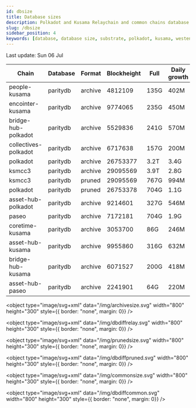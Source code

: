 ```yaml
---
id: dbsize
title: Database sizes
description: Polkadot and Kusama Relaychain and common chains database sizes
slug: /dbsize
sidebar_position: 4
keywords: [database, database size, substrate, polkadot, kusama, westend]
---
```



Last update: Sun 06 Jul

| Chain    | Database   | Format | Blockheight | Full         | Daily growth |
| ------------------------| ----------- | -------- | ------- | ---------- | ----- | 
| people-kusama | paritydb | archive | 4812109 | 135G | 402M |
| encointer-kusama | paritydb | archive | 9774065 | 235G | 450M |
| bridge-hub-polkadot | paritydb | archive | 5529836 | 241G | 570M |
| collectives-polkadot | paritydb | archive | 6717638 | 157G | 200M |
| polkadot | paritydb | archive | 26753377 | 3.2T | 3.4G |
| ksmcc3 | paritydb | archive | 29095569 | 3.9T | 2.8G |
| ksmcc3 | paritydb | pruned | 29095569 | 767G | 994M |
| polkadot | paritydb | pruned | 26753378 | 704G | 1.1G |
| asset-hub-polkadot | paritydb | archive | 9214601 | 327G | 546M |
| paseo | paritydb | archive | 7172181 | 704G | 1.9G |
| coretime-kusama | paritydb | archive | 3053700 | 86G | 246M |
| asset-hub-kusama | paritydb | archive | 9955860 | 316G | 632M |
| bridge-hub-kusama | paritydb | archive | 6071527 | 200G | 418M |
| asset-hub-paseo | paritydb | archive | 2241901 | 64G | 220M |
<object type="image/svg+xml" data="/img/archivesize.svg" width="800" height="300" style={{ border: "none", margin: 0}} />

<object type="image/svg+xml" data="/img/dbdiffrelay.svg" width="800" height="300" style={{ border: "none", margin: 0}} />

<object type="image/svg+xml" data="/img/prunedsize.svg" width="800" height="300" style={{ border: "none", margin: 0}} />

<object type="image/svg+xml" data="/img/dbdiffpruned.svg" width="800" height="300" style={{ border: "none", margin: 0}} />

<object type="image/svg+xml" data="/img/commonsize.svg" width="800" height="300" style={{ border: "none", margin: 0}} />

<object type="image/svg+xml" data="/img/dbdiffcommon.svg" width="800" height="300" style={{ border: "none", margin: 0}} />
